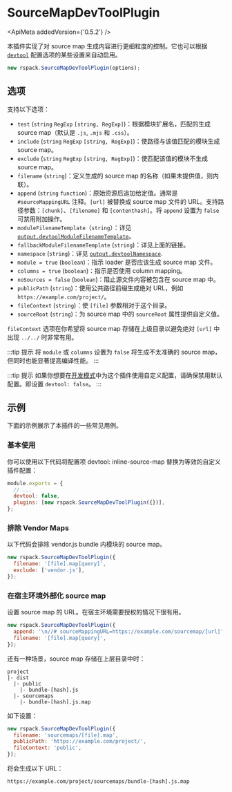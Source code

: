 
<WebpackLicense from="https://webpack.docschina.org/plugins/source-map-dev-tool-plugin/" />

# SourceMapDevToolPlugin

<ApiMeta addedVersion={'0.5.2'} />

本插件实现了对 source map 生成内容进行更细粒度的控制。它也可以根据 [`devtool`](/config/devtool.html) 配置选项的某些设置来自动启用。

```js
new rspack.SourceMapDevToolPlugin(options);
```

## 选项

支持以下选项：

- `test` (`string` `RegExp` `[string, RegExp]`)：根据模块扩展名，匹配的生成 source map（默认是 `.js`, `.mjs` 和 `.css`）。
- `include` (`string` `RegExp` `[string, RegExp]`)：使路径与该值匹配的模块生成 source map。
- `exclude` (`string` `RegExp` `[string, RegExp]`)：使匹配该值的模块不生成 source map。
- `filename` (`string`)：定义生成的 source map 的名称（如果未提供值，则内联）。
- `append` (`string` `function`)：原始资源后追加给定值。通常是 `#sourceMappingURL` 注释。`[url]` 被替换成 source map 文件的 URL。支持路径参数：`[chunk]`、`[filename]` 和 `[contenthash]`。将 `append` 设置为 `false` 可禁用附加操作。
- `moduleFilenameTemplate`（`string`）：详见 [`output.devtoolModuleFilenameTemplate`](/config/output#outputdevtoolmodulefilenametemplate)。
- `fallbackModuleFilenameTemplate` (`string`)：详见上面的链接。
- `namespace` (`string`)：详见 [`output.devtoolNamespace`](/config/output#outputdevtoolnamespace).
- `module = true` (`boolean`)：指示 loader 是否应该生成 source map 文件。
- `columns = true` (`boolean`)：指示是否使用 column mapping。
- `noSources = false` (`boolean`)：阻止源文件内容被包含在 source map 中。
- `publicPath` (`string`)：使用公共路径前缀生成绝对 URL，例如 `https://example.com/project/`。
- `fileContext` (`string`)：使 `[file]` 参数相对于这个目录。
- `sourceRoot` (`string`)：为 source map 中的 `sourceRoot` 属性提供自定义值。

`fileContext` 选项在你希望将 source map 存储在上级目录以避免绝对 `[url]` 中出现 `../../` 时非常有用。

:::tip 提示
将 `module` 或 `columns` 设置为 `false` 将生成不太准确的 source map，但同时也能显著提高编译性能。
:::

:::tip 提示
如果你想要在[开发模式](/config/mode#development)中为这个插件使用自定义配置，请确保禁用默认配置。即设置 `devtool: false`。
:::

## 示例

下面的示例展示了本插件的一些常见用例。

### 基本使用

你可以使用以下代码将配置项 devtool: inline-source-map 替换为等效的自定义插件配置：

```js
module.exports = {
  // ...
  devtool: false,
  plugins: [new rspack.SourceMapDevToolPlugin({})],
};
```

### 排除 Vendor Maps

以下代码会排除 vendor.js bundle 内模块的 source map。

```js
new rspack.SourceMapDevToolPlugin({
  filename: '[file].map[query]',
  exclude: ['vendor.js'],
});
```

### 在宿主环境外部化 source map

设置 source map 的 URL。在宿主环境需要授权的情况下很有用。

```js
new rspack.SourceMapDevToolPlugin({
  append: '\n//# sourceMappingURL=https://example.com/sourcemap/[url]',
  filename: '[file].map[query]',
});
```

还有一种场景，source map 存储在上层目录中时：

```
project
|- dist
  |- public
    |- bundle-[hash].js
  |- sourcemaps
    |- bundle-[hash].js.map
```

如下设置：

```js
new rspack.SourceMapDevToolPlugin({
  filename: 'sourcemaps/[file].map',
  publicPath: 'https://example.com/project/',
  fileContext: 'public',
});
```

将会生成以下 URL：

```
https://example.com/project/sourcemaps/bundle-[hash].js.map
```
